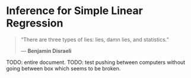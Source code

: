 # Inference for Simple Linear Regression

> "There are three types of lies: lies, damn lies, and statistics."
>
> --- **Benjamin Disraeli**

TODO: entire document.
TODO: test pushing between computers without going between box which seems to be broken.

